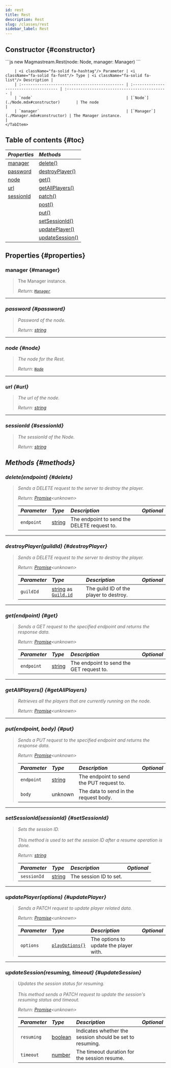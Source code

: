 ```yaml
---
id: rest
title: Rest
description: Rest
slug: /classes/rest
sidebar_label: Rest
---
```



## Constructor {#constructor}

<Tabs>
    <TabItem value="rest" label="Rest : options" default>
        ```js
        new Magmastream.Rest(node: Node, manager: Manager)
        ```

        | <i className="fa-solid fa-hashtag"/> Parameter | <i className="fa-solid fa-font"/> Type | <i className="fa-solid fa-list"/> Description |
        | :--------------------------------------------- | :------------------------------------- | :-------------------------------------------- |
        | `node`                                         | [`Node`](./Node.mdx#constructor)       | The node                                      |
        | `manager`                                      | [`Manager`](./Manager.mdx#constructor) | The Manager instance.                         |
    </TabItem>
</Tabs>

## Table of contents {#toc}

| <i className="fa-solid fa-pen"/> Properties | <i className="fa-solid fa-boxes-stacked"/> Methods |
|:--------------------------------------------|:---------------------------------------------------|
| [manager](#manager)                         | [delete()](#delete)                                |
| [password](#password)                       | [destroyPlayer()](#destroyPplayer)                 |
| [node](#node)                               | [get()](#get)                                      |
| [url](#url)                                 | [getAllPlayers()](#getAllplayers)                  |
| [sessionId](#sessionId)                     | [patch()](#path)                                   |
|                                             | [post()](#post)                                    |
|                                             | [put()](#put)                                      |
|                                             | [setSessionId()](#setSessionId)                    |
|                                             | [updatePlayer()](#updatePlayer)                    |
|                                             | [updateSession()](#updateSession)                  |

## Properties {#properties}

### manager {#manager}

> The Manager instance.
>
> <i className="fa-solid fa-right-to-bracket"/> Return: [`Manager`](./Manager.mdx)

---

### password {#password}

> Password of the node.
>
> <i className="fa-solid fa-right-to-bracket"/> Return: [string](https://developer.mozilla.org/en-US/docs/Web/JavaScript/Reference/Global_Objects/String)

---

### node {#node}

> The node for the Rest.
>
> <i className="fa-solid fa-right-to-bracket"/> Return: [`Node`](./Node.mdx)

---

### url {#url}

> The url of the node.
>
> <i className="fa-solid fa-right-to-bracket"/> Return: [string](https://developer.mozilla.org/en-US/docs/Web/JavaScript/Reference/Global_Objects/String)

---

### sessionId {#sessionId}

> The sessionId of the Node.
>
> <i className="fa-solid fa-right-to-bracket"/> Return: [string](https://developer.mozilla.org/en-US/docs/Web/JavaScript/Reference/Global_Objects/String)

## Methods {#methods}

### delete(endpoint) {#delete}

> Sends a DELETE request to the server to destroy the player.
>
> <i className="fa-solid fa-right-to-bracket"/> Return: [Promise](https://developer.mozilla.org/en-US/docs/Web/JavaScript/Reference/Global_Objects/Promise)\<unknown>
>
> | <i className="fa-solid fa-hashtag"/> Parameter | <i className="fa-solid fa-font"/> Type                                                            | <i className="fa-solid fa-list"/> Description | <i className="fa-solid fa-flask"/> Optional |
> |:-----------------------------------------------|:--------------------------------------------------------------------------------------------------|:----------------------------------------------|:-------------------------------------------:|
> | `endpoint`                                     | [string](https://developer.mozilla.org/en-US/docs/Web/JavaScript/Reference/Global_Objects/String) | The endpoint to send the DELETE request to.   |     <i className="fa-solid fa-xmark"/>      |

---

### destroyPlayer(guildId) {#destroyPlayer}

> Sends a DELETE request to the server to destroy the player.
>
> <i className="fa-solid fa-right-to-bracket"/> Return: [Promise](https://developer.mozilla.org/en-US/docs/Web/JavaScript/Reference/Global_Objects/Promise)\<unknown>
>
> | <i className="fa-solid fa-hashtag"/> Parameter | <i className="fa-solid fa-font"/> Type                                                                                                                                                    | <i className="fa-solid fa-list"/> Description | <i className="fa-solid fa-flask"/> Optional |
> |:-----------------------------------------------|:------------------------------------------------------------------------------------------------------------------------------------------------------------------------------------------|:----------------------------------------------|:-------------------------------------------:|
> | `guildId`                                      | [string](https://developer.mozilla.org/en-US/docs/Web/JavaScript/Reference/Global_Objects/String) as [`Guild.id`](https://discord.js.org/docs/packages/discord.js/14.17.3/Guild:Class#id) | The guild ID of the player to destroy.        |     <i className="fa-solid fa-xmark"/>      |

---

### get(endpoint) {#get}

> Sends a GET request to the specified endpoint and returns the response data.
>
> <i className="fa-solid fa-right-to-bracket" /> Return: [Promise](https://developer.mozilla.org/en-US/docs/Web/JavaScript/Reference/Global_Objects/Promise)\<unknown>
>
> | <i className="fa-solid fa-hashtag"/> Parameter | <i className="fa-solid fa-font"/> Type                                                            | <i className="fa-solid fa-list"/> Description | <i className="fa-solid fa-flask"/> Optional |
> |:-----------------------------------------------|:--------------------------------------------------------------------------------------------------|:----------------------------------------------|:-------------------------------------------:|
> | `endpoint`                                     | [string](https://developer.mozilla.org/en-US/docs/Web/JavaScript/Reference/Global_Objects/String) | The endpoint to send the GET request to.      |     <i className="fa-solid fa-xmark"/>      |

---

### getAllPlayers() {#getAllPlayers}

> Retrieves all the players that are currently running on the node.
>
> <i className="fa-solid fa-right-to-bracket"/> Return: [Promise](https://developer.mozilla.org/en-US/docs/Web/JavaScript/Reference/Global_Objects/Promise)\<unknown>

---

### put(endpoint, body) {#put}

> Sends a PUT request to the specified endpoint and returns the response data.
>
> <i className="fa-solid fa-right-to-bracket"/> Return: [Promise](https://developer.mozilla.org/en-US/docs/Web/JavaScript/Reference/Global_Objects/Promise)\<unknown>
>
> | <i className="fa-solid fa-hashtag"/> Parameter | <i className="fa-solid fa-font"/> Type                                                            | <i className="fa-solid fa-list"/> Description | <i className="fa-solid fa-flask"/> Optional |
> |:-----------------------------------------------|:--------------------------------------------------------------------------------------------------|:----------------------------------------------|:-------------------------------------------:|
> | `endpoint`                                     | [string](https://developer.mozilla.org/en-US/docs/Web/JavaScript/Reference/Global_Objects/String) | The endpoint to send the PUT request to.      |     <i className="fa-solid fa-xmark"/>      |
> | `body`                                         | unknown                                                                                           | The data to send in the request body.         |     <i className="fa-solid fa-xmark"/>      |

---

### setSessionId(sessionId) {#setSessionId}

> Sets the session ID.<br/><br/>
> This method is used to set the session ID after a resume operation is done.
>
> <i className="fa-solid fa-right-to-bracket"/> Return: [string](https://developer.mozilla.org/en-US/docs/Web/JavaScript/Reference/Global_Objects/String)
>
> | <i className="fa-solid fa-hashtag"/> Parameter | <i className="fa-solid fa-font"/> Type                                                            | <i className="fa-solid fa-list"/> Description | <i className="fa-solid fa-flask"/> Optional |
> |:-----------------------------------------------|:--------------------------------------------------------------------------------------------------|:----------------------------------------------|:-------------------------------------------:|
> | `sessionId`                                    | [string](https://developer.mozilla.org/en-US/docs/Web/JavaScript/Reference/Global_Objects/String) | The session ID to set.                        |     <i className="fa-solid fa-xmark"/>      |

---

### updatePlayer(options) {#updatePlayer}

> Sends a PATCH request to update player related data.
>
> <i className="fa-solid fa-right-to-bracket"/> Return: [Promise](https://developer.mozilla.org/en-US/docs/Web/JavaScript/Reference/Global_Objects/Promise)\<unknown>
>
> | <i className="fa-solid fa-hashtag"/> Parameter | <i className="fa-solid fa-font"/> Type                          | <i className="fa-solid fa-list"/> Description | <i className="fa-solid fa-flask"/> Optional |
> |:-----------------------------------------------|:----------------------------------------------------------------|:----------------------------------------------|:-------------------------------------------:|
> | `options`                                      | [`playOptions{}`](../Typedefs/Rest/playOptions.mdx#playOptions) | The options to update the player with.        |     <i className="fa-solid fa-xmark"/>      |

---

### updateSession(resuming, timeout) {#updateSession}

> Updates the session status for resuming.<br/><br/>
> This method sends a PATCH request to update the session's resuming status and timeout.
>
> <i className="fa-solid fa-right-to-bracket"/> Return: [Promise](https://developer.mozilla.org/en-US/docs/Web/JavaScript/Reference/Global_Objects/Promise)\<unknown>
>
> | <i className="fa-solid fa-hashtag"/> Parameter | <i className="fa-solid fa-font"/> Type                                                              | <i className="fa-solid fa-list"/> Description            | <i className="fa-solid fa-flask"/> Optional |
> |:-----------------------------------------------|:----------------------------------------------------------------------------------------------------|:---------------------------------------------------------|:-------------------------------------------:|
> | `resuming`                                     | [boolean](https://developer.mozilla.org/en-US/docs/Web/JavaScript/Reference/Global_Objects/Boolean) | Indicates whether the session should be set to resuming. |     <i className="fa-solid fa-xmark"/>      |
> | `timeout`                                      | [number](https://developer.mozilla.org/en-US/docs/Web/JavaScript/Reference/Global_Objects/Number)   | The timeout duration for the session resume.             |     <i className="fa-solid fa-xmark"/>      |
